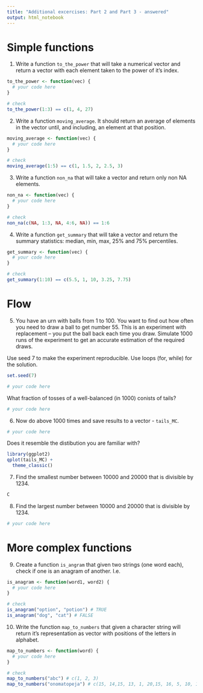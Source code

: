 ```yaml
---
title: "Additional excercises: Part 2 and Part 3 - answered"
output: html_notebook
---
```


# Simple functions

1. Write a function `to_the_power` that will take a numerical vector and return a vector with each element taken to the power of it's index. 

```r
to_the_power <- function(vec) {
  # your code here
}

# check
to_the_power(1:3) == c(1, 4, 27)
```

2. Write a function `moving_average`. It should return an average of elements in the vector until, and including, an element at that position.

```r
moving_average <- function(vec) {
  # your code here
}

# check
moving_average(1:5) == c(1, 1.5, 2, 2.5, 3)
```

3. Write a function `non_na` that will take a vector and return only non NA elements.

```r
non_na <- function(vec) {
  # your code here
}

# check
non_na(c(NA, 1:3, NA, 4:6, NA)) == 1:6
```

4. Write a function `get_summary` that will take a vector and return the summary statistics: median, min, max, 25% and 75% percentiles.

```r
get_summary <- function(vec) {
  # your code here
}

# check
get_summary(1:10) == c(5.5, 1, 10, 3.25, 7.75)
```

# Flow

5. You have an urn with balls from 1 to 100. You want to find out how often you need to draw a ball to get number 55. This is an experiment with replacement – you put the ball back each time you draw. Simulate 1000 runs of the experiment to get an accurate estimation of the required draws.

Use seed 7 to make the experiment reproducible. Use loops (for, while) for the solution.
```r
set.seed(7)

# your code here
```

What fraction of tosses of a well-balanced (in 1000) conists of tails?

```r
# your code here

```

6. Now do above 1000 times and save results to a vector - `tails_MC`.
```r
# your code here

```

Does it resemble the distibution you are familiar with?

```r
library(ggplot2)
qplot(tails_MC) +
  theme_classic()
```

7. Find the smallest number between 10000 and 20000 that is divisible by 1234.

```r
C
```


8. Find the largest number between 10000 and 20000 that is divisible by 1234.

```r
# your code here

```

# More complex functions

9. Create a function `is_angram` that given two strings (one word each), check if one is an anagram of another. I.e. 

```r
is_anagram <- function(word1, word2) {
  # your code here
}

# check
is_anagram("option", "potion") # TRUE
is_anagram("dog", "cat") # FALSE
```

10. Write the function `map_to_numbers` that given a character string will return it's representation as  vector with positions of the letters in alphabet.

```r
map_to_numbers <- function(word) {
  # your code here
}

# check
map_to_numbers("abc") # c(1, 2, 3)
map_to_numbers("onomatopeja") # c(15, 14,15, 13, 1, 20,15, 16, 5, 10, 1)
```

